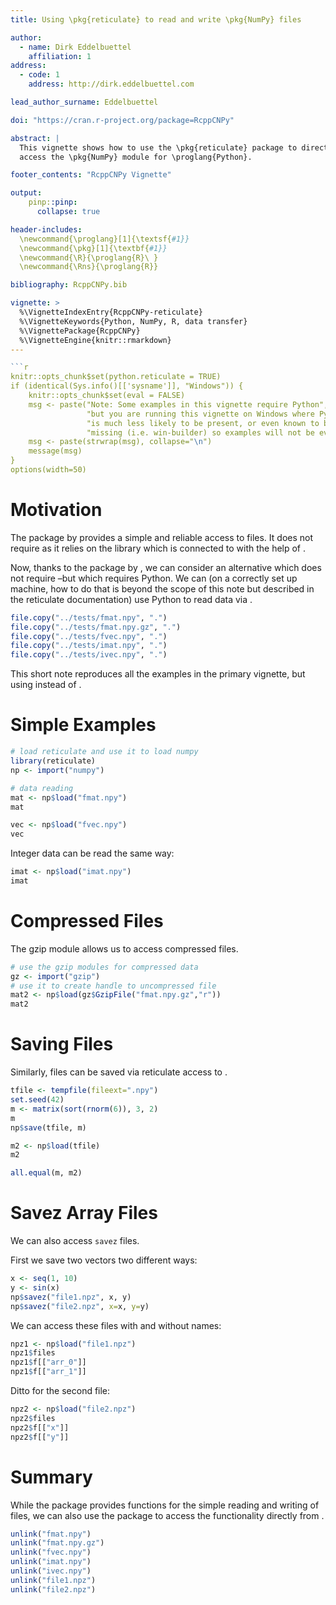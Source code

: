 ```yaml
---
title: Using \pkg{reticulate} to read and write \pkg{NumPy} files

author:
  - name: Dirk Eddelbuettel
    affiliation: 1
address:
  - code: 1
    address: http://dirk.eddelbuettel.com

lead_author_surname: Eddelbuettel

doi: "https://cran.r-project.org/package=RcppCNPy"

abstract: |
  This vignette shows how to use the \pkg{reticulate} package to directly
  access the \pkg{NumPy} module for \proglang{Python}.

footer_contents: "RcppCNPy Vignette"

output: 
    pinp::pinp:
      collapse: true

header-includes:
  \newcommand{\proglang}[1]{\textsf{#1}}
  \newcommand{\pkg}[1]{\textbf{#1}}
  \newcommand{\R}{\proglang{R}\ } 
  \newcommand{\Rns}{\proglang{R}} 

bibliography: RcppCNPy.bib

vignette: >
  %\VignetteIndexEntry{RcppCNPy-reticulate}
  %\VignetteKeywords{Python, NumPy, R, data transfer}
  %\VignettePackage{RcppCNPy}
  %\VignetteEngine{knitr::rmarkdown}
---
```



```r
```r
knitr::opts_chunk$set(python.reticulate = TRUE)
if (identical(Sys.info()[['sysname']], "Windows")) {
    knitr::opts_chunk$set(eval = FALSE)                                      
    msg <- paste("Note: Some examples in this vignette require Python", 
                 "but you are running this vignette on Windows where Python",
                 "is much less likely to be present, or even known to be",
                 "missing (i.e. win-builder) so examples will not be evaluated.")
    msg <- paste(strwrap(msg), collapse="\n")
    message(msg) 
}
options(width=50)
```

# Motivation

The \pkg{RcppCNPy} package by \citet{JOSS:RcppCNPy} provides a simple and
reliable access to \pkg{NumPy} files.  It does not require \proglang{Python} as it
relies on the \pkg{cnpy} library which is connected to \proglang{R} with the help
of \pkg{Rcpp} \pkg{Rcpp} \shortcites{CRAN:Rcpp}
\citep{JSS:Rcpp,Eddelbuettel:2013:Rcpp,CRAN:Rcpp}.

Now, thanks to the \pkg{reticulate} package by \citet{CRAN:reticulate}, we
can consider an alternative which does not require \pkg{cnpy}--but which requires
Python.  We can (on a correctly set up machine, how to do that is beyond the
scope of this note but described in the reticulate documentation) use Python
to read \pkg{NumPy} data via \pkg{reticulate}.  

```r
file.copy("../tests/fmat.npy", ".")  
file.copy("../tests/fmat.npy.gz", ".")  
file.copy("../tests/fvec.npy", ".")  
file.copy("../tests/imat.npy", ".")  
file.copy("../tests/ivec.npy", ".")  
```

This short note reproduces all the examples in the primary \pkg{RcppCNPy}
vignette, but using \pkg{reticulate} instead of \pkg{cnpy}.

# Simple Examples

```r
# load reticulate and use it to load numpy
library(reticulate)    
np <- import("numpy")

# data reading
mat <- np$load("fmat.npy")
mat

vec <- np$load("fvec.npy")
vec
```

Integer data can be read the same way:

```r
imat <- np$load("imat.npy")
imat
```

# Compressed Files

The gzip \proglang{Python} module allows us to access compressed files.

```r
# use the gzip modules for compressed data  
gz <- import("gzip")  
# use it to create handle to uncompressed file 
mat2 <- np$load(gz$GzipFile("fmat.npy.gz","r"))
mat2
```


# Saving Files

Similarly, files can be saved via reticulate access to \pkg{NumPy}.

```r
tfile <- tempfile(fileext=".npy")
set.seed(42)
m <- matrix(sort(rnorm(6)), 3, 2)
m
np$save(tfile, m)

m2 <- np$load(tfile)
m2

all.equal(m, m2)
```


# Savez Array Files

We can also access `savez` files.  

First we save two vectors two different ways:

```r
x <- seq(1, 10)
y <- sin(x)
np$savez("file1.npz", x, y)
np$savez("file2.npz", x=x, y=y)
```

We can access these files with and without names:

```r
npz1 <- np$load("file1.npz")
npz1$files
npz1$f[["arr_0"]]
npz1$f[["arr_1"]]
```

Ditto for the second file:

```r
npz2 <- np$load("file2.npz")
npz2$files
npz2$f[["x"]]
npz2$f[["y"]]
```


# Summary

While the \pkg{RcppCNPy} package provides functions for the simple reading
and writing of \pkg{NumPy} files, we can also use the \pkg{reticulate}
package to access the \pkg{NumPy} functionality directly from \Rns.


```r
unlink("fmat.npy")  
unlink("fmat.npy.gz")  
unlink("fvec.npy")  
unlink("imat.npy")  
unlink("ivec.npy")  
unlink("file1.npz")  
unlink("file2.npz")  
```

